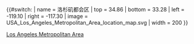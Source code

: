 {{#switch:{{{1}}}
| name   = 洛杉矶都会区
| top    = 34.86
| bottom = 33.28
| left   = -119.10
| right  = -117.30
| image  = USA_Los_Angeles_Metropolitan_Area_location_map.svg
| width  = 200
}}<noinclude>
{{Location map/Info}}
[[Category:美国地理位置图模板|Los Angeles Metropolitan Area]]
{{DEFAULTSORT:Los Angeles Metropolitan Area, Location map USA}}
</noinclude>